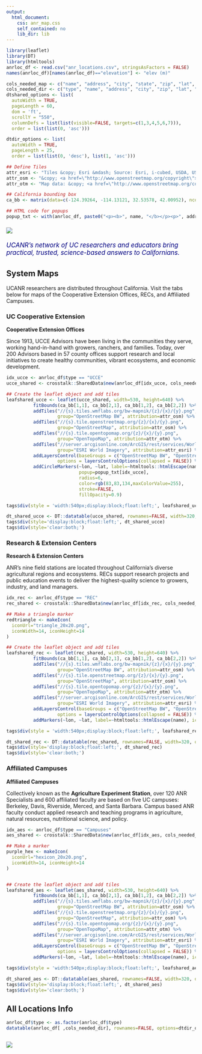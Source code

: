 ```yaml
---
output: 
  html_document:
    css: anr_map.css
    self_contained: no
    lib_dir: lib
---
```


```r
library(leaflet)
library(DT)
library(htmltools)
anrloc_df <- read.csv("anr_locations.csv", stringsAsFactors = FALSE)
names(anrloc_df)[names(anrloc_df)=="elevation"] <- "elev (m)"

cols_needed_map <- c("name", "address", "city", "state", "zip", "lat", "lon", "elev (m)")
cols_needed_dir <- c("type", "name", "address", "city", "zip", "lat", "lon", "elev (m)")
dtshared_options <- list(
  autoWidth = TRUE,
  pageLength = 60,
  dom = 'ft',
  scrollY = "550",
  columnDefs = list(list(visible=FALSE, targets=c(1,3,4,5,6,7))),
  order = list(list(0, 'asc')))

dtdir_options <- list(
  autoWidth = TRUE,
  pageLength = 25,
  order = list(list(0, 'desc'), list(1, 'asc')))

## Define Tiles
attr_esri <- "Tiles &copy; Esri &mdash; Source: Esri, i-cubed, USDA, USGS, AEX, GeoEye, Getmapping, Aerogrid, IGN, IGP, UPR-EGP, and the GIS User Community"
attr_osm <- "&copy; <a href=\"http://www.openstreetmap.org/copyright\">OpenStreetMap</a>"
attr_otm <- "Map data: &copy; <a href=\"http://www.openstreetmap.org/copyright\">OpenStreetMap</a>, <ahref=\"http://viewfinderpanoramas.org\">SRTM</a> | Map style: &copy; <a href=\"https://opentopomap.org\">OpenTopoMap</a> (<a href=\"https://creativecommons.org/licenses/by-sa/3.0/\">CC-BY-SA</a>)"

## California bounding box
ca_bb <- matrix(data=c(-124.39264, -114.13121, 32.53578, 42.00952), ncol=2, byrow=TRUE)

## HTML code for popups
popup_txt <- with(anrloc_df, paste0("<p><b>", name, "</b></p><p>", address, "<br/>", city, ", ", state, " ", zip, "</p>"))

```

![](ucanr_new-logo_700x98.png){style="margin:0.5em 0;"}

<div style="font-style:italic; color:navy;font-size:120%; margin-bottom:2em;">UCANR's network of UC researchers and educators bring practical, trusted, science-based answers to Californians.</div>

## System Maps {.tabset .tabset-fade}

UCANR researchers are distributed throughout California. Visit the tabs below for maps of the Cooperative Extension Offices, RECs, and Affiliated Campuses.

### UC Cooperative Extension

**Cooperative Extension Offices**

Since 1913, UCCE Advisors have been living in the communities they serve, working hand-in-hand with growers, ranchers, and families. Today, over 200 Advisors based in 57 county offices support research and local initiatives to create healthy communities, vibrant ecosystems, and economic development.

```r
idx_ucce <- anrloc_df$type == "UCCE"
ucce_shared <- crosstalk::SharedData$new(anrloc_df[idx_ucce, cols_needed_map])

## Create the leaflet object and add tiles
leafshared_ucce <- leaflet(ucce_shared, width=530, height=640) %>% 
          fitBounds(ca_bb[1,1], ca_bb[2,1], ca_bb[1,2], ca_bb[2,2]) %>% 
          addTiles("//{s}.tiles.wmflabs.org/bw-mapnik/{z}/{x}/{y}.png", 
                   group="OpenStreetMap BW", attribution=attr_osm) %>%
          addTiles("//{s}.tile.openstreetmap.org/{z}/{x}/{y}.png", 
                   group="OpenStreetMap", attribution=attr_osm) %>%
          addTiles("//{s}.tile.opentopomap.org/{z}/{x}/{y}.png", 
                   group="OpenTopoMap", attribution=attr_otm) %>%
          addTiles("//server.arcgisonline.com/ArcGIS/rest/services/World_Imagery/MapServer/tile/{z}/{y}/{x}.png",
                   group="ESRI World Imagery", attribution=attr_esri) %>%
          addLayersControl(baseGroups = c("OpenStreetMap BW", "OpenStreetMap", "OpenTopoMap", "ESRI World Imagery"),
                   options = layersControlOptions(collapsed = FALSE)) %>%
          addCircleMarkers(~lon, ~lat, label=~htmltools::htmlEscape(name), 
                           popup=popup_txt[idx_ucce],
                           radius=6, 
                           color=rgb(83,83,134,maxColorValue=255), 
                           stroke=FALSE,
                           fillOpacity=0.9)

tags$div(style = 'width:540px;display:block;float:left;', leafshared_ucce)
```

```r
dt_shared_ucce <- DT::datatable(ucce_shared, rownames=FALSE, width=320, options=dtshared_options)
tags$div(style='display:block;float:left;', dt_shared_ucce)
tags$div(style='clear:both;')
```

### Research & Extension Centers

**Research & Extension Centers**

ANR’s nine field stations are located throughout California's diverse agricultural regions and ecosystems. RECs support research projects and public education events to deliver the highest-quality science to growers, industry, and land managers.

```r
idx_rec <- anrloc_df$type == "REC"
rec_shared <- crosstalk::SharedData$new(anrloc_df[idx_rec, cols_needed_map])

## Make a triangle marker
redtriangle <- makeIcon(
  iconUrl="triangle_20x20.png",
  iconWidth=14, iconHeight=14
)

## Create the leaflet object and add tiles
leafshared_rec <- leaflet(rec_shared, width=530, height=640) %>% 
          fitBounds(ca_bb[1,1], ca_bb[2,1], ca_bb[1,2], ca_bb[2,2]) %>% 
          addTiles("//{s}.tiles.wmflabs.org/bw-mapnik/{z}/{x}/{y}.png", 
                   group="OpenStreetMap BW", attribution=attr_osm) %>%
          addTiles("//{s}.tile.openstreetmap.org/{z}/{x}/{y}.png", 
                   group="OpenStreetMap", attribution=attr_osm) %>%
          addTiles("//{s}.tile.opentopomap.org/{z}/{x}/{y}.png", 
                   group="OpenTopoMap", attribution=attr_otm) %>%
          addTiles("//server.arcgisonline.com/ArcGIS/rest/services/World_Imagery/MapServer/tile/{z}/{y}/{x}.png",
                   group="ESRI World Imagery", attribution=attr_esri) %>%
          addLayersControl(baseGroups = c("OpenStreetMap BW", "OpenStreetMap", "OpenTopoMap", "ESRI World Imagery"),
                   options = layersControlOptions(collapsed = FALSE)) %>%
          addMarkers(~lon, ~lat, label=~htmltools::htmlEscape(name), icon=redtriangle, popup=popup_txt[idx_rec])

tags$div(style = 'width:540px;display:block;float:left;', leafshared_rec)
```

```r
dt_shared_rec <- DT::datatable(rec_shared, rownames=FALSE, width=320, options=dtshared_options)
tags$div(style='display:block;float:left;', dt_shared_rec)
tags$div(style='clear:both;')
```

### Affiliated Campuses

**Affiliated Campuses**

Collectively known as the **Agriculture Experiment Station**, over 120 ANR Specialists and 600 affiliated faculty are based on five UC campuses: Berkeley, Davis, Riverside, Merced, and Santa Barbara. Campus based ANR faculty conduct applied research and teaching programs in agriculture, natural resources, nutritional science, and policy.

```r
idx_aes <- anrloc_df$type == "Campuses"
aes_shared <- crosstalk::SharedData$new(anrloc_df[idx_aes, cols_needed_map])

## Make a marker
purple_hex <- makeIcon(
  iconUrl="hexicon_20x20.png",
  iconWidth=14, iconHeight=14
)


## Create the leaflet object and add tiles
leafshared_aes <- leaflet(aes_shared, width=530, height=640) %>% 
          fitBounds(ca_bb[1,1], ca_bb[2,1], ca_bb[1,2], ca_bb[2,2]) %>% 
          addTiles("//{s}.tiles.wmflabs.org/bw-mapnik/{z}/{x}/{y}.png", 
                   group="OpenStreetMap BW", attribution=attr_osm) %>%
          addTiles("//{s}.tile.openstreetmap.org/{z}/{x}/{y}.png", 
                   group="OpenStreetMap", attribution=attr_osm) %>%
          addTiles("//{s}.tile.opentopomap.org/{z}/{x}/{y}.png", 
                   group="OpenTopoMap", attribution=attr_otm) %>%
          addTiles("//server.arcgisonline.com/ArcGIS/rest/services/World_Imagery/MapServer/tile/{z}/{y}/{x}.png",
                   group="ESRI World Imagery", attribution=attr_esri) %>%
          addLayersControl(baseGroups = c("OpenStreetMap BW", "OpenStreetMap", "OpenTopoMap", "ESRI World Imagery"),
                   options = layersControlOptions(collapsed = FALSE)) %>%
          addMarkers(~lon, ~lat, label=~htmltools::htmlEscape(name), icon=purple_hex, popup=popup_txt[idx_aes])

tags$div(style = 'width:540px;display:block;float:left;', leafshared_aes)
```

```r
dt_shared_aes <- DT::datatable(aes_shared, rownames=FALSE, width=320, options=dtshared_options)
tags$div(style='display:block;float:left;', dt_shared_aes)
tags$div(style='clear:both;')
```

## All Locations Info

```r
anrloc_df$type <- as.factor(anrloc_df$type)
datatable(anrloc_df[ ,cols_needed_dir], rownames=FALSE, options=dtdir_options, filter='top') %>% formatRound(c("lat","lon"), 3) %>% DT::formatStyle(columns=1:length(cols_needed_dir), fontSize='100%')
```

![](IGIS_ANR_horizontal_550x58.png){style="margin:1em 0;"}


